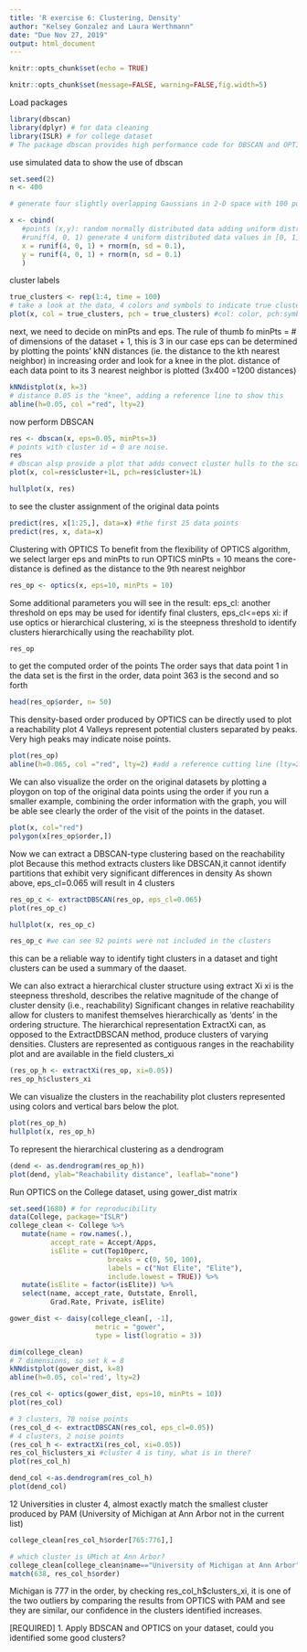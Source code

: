 ```yaml
---
title: 'R exercise 6: Clustering, Density'
author: "Kelsey Gonzalez and Laura Werthmann"
date: "Due Nov 27, 2019"
output: html_document
---
```


```r
knitr::opts_chunk$set(echo = TRUE)
```

```r
knitr::opts_chunk$set(message=FALSE, warning=FALSE,fig.width=5)
```


Load packages
```r
library(dbscan)
library(dplyr) # for data cleaning
library(ISLR) # for college dataset
# The package dbscan provides high performance code for DBSCAN and OPTICS
```

use simulated data to show the use of dbscan
```r
set.seed(2)
n <- 400

# generate four slightly overlapping Gaussians in 2-D space with 100 points each.

x <- cbind(
   #points (x,y): random normally distributed data adding uniform distribution noices (runif)
   #runif(4, 0, 1) generate 4 uniform distributed data values in [0, 1]
   x = runif(4, 0, 1) + rnorm(n, sd = 0.1),
   y = runif(4, 0, 1) + rnorm(n, sd = 0.1)
   )
```

cluster labels
```r
true_clusters <- rep(1:4, time = 100)
# take a look at the data, 4 colors and symbols to indicate true clusters for the points                     
plot(x, col = true_clusters, pch = true_clusters) #col: color, pch:symbols
```

next, we need to decide on minPts and eps. 
The rule of thumb fo minPts = # of dimensions of the dataset + 1, this is 3 in our case
eps can be determined by plotting the points' kNN distances (ie. the distance to the kth nearest neighbor)
in increasing order and look for a knee in the plot. 
distance of each data point to its 3 nearest neighbor is plotted (3x400 =1200 distances)

```r
kNNdistplot(x, k=3)
# distance 0.05 is the "knee", adding a reference line to show this
abline(h=0.05, col ="red", lty=2)
```

now perform DBSCAN
```r
res <- dbscan(x, eps=0.05, minPts=3)
# points with cluster id = 0 are noise. 
res
# dbscan alsp provide a plot that adds convect cluster hulls to the scatter plot. 
plot(x, col=res$cluster+1L, pch=res$cluster+1L)
```

```r
hullplot(x, res)
```

to see the cluster assignment of the original data points
```r
predict(res, x[1:25,], data=x) #the first 25 data points
predict(res, x, data=x) 
```

Clustering with OPTICS
To benefit from the flexibility of OPTICS algorithm, we select larger eps and minPts to run OPTICS
minPts = 10 means the core-distance is defined as the distance to the 9th nearest neighbor
```r
res_op <- optics(x, eps=10, minPts = 10)
```
Some additional parameters you will see in the result:
eps_cl: another threshold on eps may be used for identify final clusters, eps_cl<=eps
xi: if use optics or hierarchical clustering, xi is the steepness threshold to identify clusters hierarchically using the reachability plot.
```r
res_op
```
to get the computed order of the points
The order says that data point 1 in the data set is the first in the order, data point 363 is the second and so forth
```r
head(res_op$order, n= 50)
```
This density-based order produced by OPTICS can be directly used to plot a reachability plot
4 Valleys represent potential clusters separated by peaks. Very high peaks may indicate noise points.
```r
plot(res_op)
abline(h=0.065, col ="red", lty=2) #add a reference cutting line (lty=2 draws a dashed line) for extracting the clusters later
```


We can also visualize the order on the original datasets by plotting a ploygon on top of the original data points using the order
if you run a smaller example, combining the order information with the graph,  you will be able see clearly the order of the visit of the points in the dataset.
```r
plot(x, col="red")
polygon(x[res_op$order,])
```

Now we can extract a DBSCAN-type clustering based on the reachability plot
Because this method extracts clusters like DBSCAN,it cannot identify partitions that exhibit very significant differences in density
As shown above, eps_cl=0.065 will result in 4 clusters
```r
res_op_c <- extractDBSCAN(res_op, eps_cl=0.065)
plot(res_op_c)

hullplot(x, res_op_c)

res_op_c #we can see 92 points were not included in the clusters
```
this can be a reliable way to identify tight clusters in a dataset and tight clusters can be used a summary of the daaset.


We can also extract a hierarchical cluster structure using extract Xi
xi is the steepness threshold, describes the relative magnitude of the change of cluster density (i.e., reachability) 
Significant changes in relative reachability allow for clusters to manifest themselves hierarchically as ‘dents’ in the ordering structure. The hierarchical representation ExtractXi can, as opposed to the ExtractDBSCAN method, produce clusters of varying densities.
Clusters are represented as contiguous ranges in the reachability plot and are available in the field clusters_xi

```r
(res_op_h <- extractXi(res_op, xi=0.05))
res_op_h$clusters_xi
```

We can visualize the clusters in the reachability plot
clusters represented using colors and vertical bars below the plot.
```r
plot(res_op_h)
hullplot(x, res_op_h)
```

To represent the hierarchical clustering as a dendrogram
```r
(dend <- as.dendrogram(res_op_h))
plot(dend, ylab="Reachability distance", leaflab="none")
```

Run OPTICS on the College dataset, using gower_dist matrix
```r

set.seed(1680) # for reproducibility
data(College, package="ISLR")
college_clean <- College %>%
   mutate(name = row.names(.),
          accept_rate = Accept/Apps,
          isElite = cut(Top10perc,
                        breaks = c(0, 50, 100),
                        labels = c("Not Elite", "Elite"),
                        include.lowest = TRUE)) %>%
   mutate(isElite = factor(isElite)) %>%
   select(name, accept_rate, Outstate, Enroll,
          Grad.Rate, Private, isElite)

gower_dist <- daisy(college_clean[, -1],
                     metric = "gower",
                     type = list(logratio = 3))

dim(college_clean)
# 7 dimensions, so set k = 8
kNNdistplot(gower_dist, k=8)
abline(h=0.05, col='red', lty=2)

(res_col <- optics(gower_dist, eps=10, minPts = 10))
plot(res_col)
```


```r
# 3 clusters, 78 noise points
(res_col_d <- extractDBSCAN(res_col, eps_cl=0.05))
# 4 clusters, 2 noise points
(res_col_h <- extractXi(res_col, xi=0.05))
res_col_h$clusters_xi #cluster 4 is tiny, what is in there?
plot(res_col_h)

dend_col <-as.dendrogram(res_col_h)
plot(dend_col)
```
12 Universities in cluster 4, almost exactly match the smallest cluster produced by PAM (University of Michigan at Ann Arbor not in the current list)
```r

college_clean[res_col_h$order[765:776],]
```

```r
# which cluster is UMich at Ann Arbor?
college_clean[college_clean$name=="University of Michigan at Ann Arbor", ]
match(638, res_col_h$order)
```
Michigan is 777 in the order, by checking res_col_h$clusters_xi, it is one of the two outliers
by comparing the results from OPTICS with PAM and see they are similar, our confidence in the clusters identified increases.



[REQUIRED]
1.	Apply BDSCAN and OPTICS on your dataset, could you identified some good clusters?
